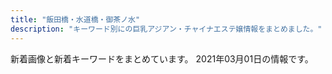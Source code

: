 ```yaml
---
title: "飯田橋・水道橋・御茶ノ水"
description: "キーワード別にの巨乳アジアン・チャイナエステ嬢情報をまとめました。"
---
```


新着画像と新着キーワードをまとめています。
2021年03月01日の情報です。

<DmmAffiliateIns />
<KeywordTable
  shops={
    [
    {
        "url": "http://rioplioop.xyz/",
        "name": "\u307f\u3055\u304d",
        "img_links": [
            "http://rioplioop.xyz/uploads/200710/1-200G01PS2Q3.jpg",
            "http://rioplioop.xyz/uploads/200601/1-200601142R2G3.jpg",
            "http://rioplioop.xyz/uploads/200601/1-200601142913462.jpg",
            "http://rioplioop.xyz/uploads/200601/1-200601142F5435.jpg",
            "http://rioplioop.xyz/uploads/200601/1-200601142U5L7.jpg",
            "http://rioplioop.xyz/picture/foot01.jpg",
            "http://rioplioop.xyz/uploads/200720/1-200H0125S1U2.jpg",
            "http://rioplioop.xyz/uploads/200601/1-200601142S1947.jpg",
            "http://rioplioop.xyz/uploads/200601/1-200601142639540.jpg",
            "http://rioplioop.xyz/uploads/200601/1-200601142P4643.jpg",
            "http://rioplioop.xyz/uploads/200709/1-200FZ94240538.jpg",
            "http://rioplioop.xyz/uploads/201215/1-20121514062YE.jpg",
            "http://rioplioop.xyz/picture/m-head01.jpg",
            "http://rioplioop.xyz/uploads/201207/1-20120G62S9A5.jpg",
            "http://rioplioop.xyz/uploads/200625/1-200625140331O1.jpg",
            "http://rioplioop.xyz/picture/call.png",
            "http://rioplioop.xyz/uploads/201215/1-201215140614E6.jpg",
            "http://rioplioop.xyz/uploads/200619/1-20061912514T35.jpg",
            "http://rioplioop.xyz/uploads/200601/1-200601142629454.jpg",
            "http://rioplioop.xyz/uploads/200720/1-200H0125T94A.jpg",
            "http://rioplioop.xyz/uploads/200619/1-200619125204158.jpg",
            "http://rioplioop.xyz/uploads/200601/1-200601142G5438.jpg",
            "http://rioplioop.xyz/uploads/210212/1-2102121F223O1.jpg",
            "http://rioplioop.xyz/uploads/210122/1-2101221A121555.jpg",
            "http://rioplioop.xyz/uploads/210212/1-2102121F2031b.jpg",
            "http://rioplioop.xyz/uploads/210107/1-21010G41433150.jpg",
            "http://rioplioop.xyz/uploads/200709/1-200FZ94225252.jpg",
            "http://rioplioop.xyz/uploads/210107/1-21010G41345N3.jpg",
            "http://rioplioop.xyz/uploads/200601/1-200601142921510.jpg",
            "http://rioplioop.xyz/uploads/200625/1-200625140422133.jpg",
            "http://rioplioop.xyz/uploads/200601/1-200601142TY37.jpg",
            "http://rioplioop.xyz/picture/m-top004.jpg",
            "http://rioplioop.xyz/uploads/210122/1-2101221A05a06.jpg",
            "http://rioplioop.xyz/picture/m-top003.jpg",
            "http://rioplioop.xyz/picture/cam-01.jpg",
            "http://rioplioop.xyz/uploads/200601/1-200601142K43F.jpg"
        ],
        "keywords": {
            "D": 3,
            "85": 1,
            "F": 11,
            "84": 2,
            "94": 11,
            "C": 2
        },
        "station": "JR\u6c34\u9053\u6a4b\u99c5\u6771\u53e3"
    },
    {
        "url": "http://aromalucky.xyz/",
        "img_links": [
            "http://aromalucky.xyz/wp-content/uploads/2019/05/01_02.png",
            "https://i2.wp.com/aromalucky.xyz/wp-content/uploads/2017/12/02.jpg",
            "https://i1.wp.com/aromalucky.xyz/wp-content/uploads/2019/05/16.jpg",
            "https://i0.wp.com/aromalucky.xyz/wp-content/uploads/2019/04/13.jpg",
            "https://i0.wp.com/aromalucky.xyz/wp-content/uploads/2019/05/02.png",
            "https://i2.wp.com/aromalucky.xyz/wp-content/uploads/2017/12/08.jpg",
            "https://i2.wp.com/aromalucky.xyz/wp-content/uploads/2019/04/12.jpg",
            "https://i0.wp.com/aromalucky.xyz/wp-content/uploads/2017/12/05-1.jpg",
            "https://i0.wp.com/aromalucky.xyz/wp-content/uploads/2019/05/15.jpg",
            "https://i2.wp.com/aromalucky.xyz/wp-content/uploads/2019/04/14.jpg",
            "https://i1.wp.com/aromalucky.xyz/wp-content/uploads/2019/10/20.jpg",
            "https://i2.wp.com/aromalucky.xyz/wp-content/uploads/2019/05/03.png",
            "https://i1.wp.com/aromalucky.xyz/wp-content/uploads/2017/12/04-1.jpg",
            "https://i2.wp.com/aromalucky.xyz/wp-content/uploads/2020/09/21.jpg",
            "https://i2.wp.com/aromalucky.xyz/wp-content/uploads/2017/12/03-1.jpg"
        ],
        "keywords": {},
        "name": "\u30a2\u30ed\u30de\u30e9\u30c3\u30ad\u30fc",
        "station": "\u5c0f\u5ddd\u753a\u99c5B4"
    },
    {
        "station": "JR\u6c34\u9053\u6a4b\u99c5\u897f\u53e3",
        "img_links": [
            "https://suidobashi-mensesthe.com/images/main1.jpg",
            "https://suidobashi-mensesthe.com/room/1-s.jpg",
            "https://suidobashi-mensesthe.com/room/5-s.jpg",
            "https://suidobashi-mensesthe.com/button/staff.png",
            "https://suidobashi-mensesthe.com/images/flower.png",
            "https://suidobashi-mensesthe.com/images/qrcode.png",
            "https://suidobashi-mensesthe.com/staff/midori-l1.jpg",
            "https://suidobashi-mensesthe.com/staff/yui-l1.jpg",
            "https://suidobashi-mensesthe.com/images/footer-r.png",
            "https://suidobashi-mensesthe.com/staff/2.jpg",
            "https://suidobashi-mensesthe.com/room/5-l.jpg",
            "https://suidobashi-mensesthe.com/room/1-l.jpg",
            "https://suidobashi-mensesthe.com/room/2-l.jpg",
            "https://suidobashi-mensesthe.com/staff/yui-l2.jpg",
            "https://suidobashi-mensesthe.com/room/2-s.jpg",
            "https://suidobashi-mensesthe.com/staff/yui-s2.jpg",
            "https://suidobashi-mensesthe.com/room/4-l.jpg",
            "https://suidobashi-mensesthe.com/staff/1.jpg",
            "https://suidobashi-mensesthe.com/staff/yui-l3.jpg",
            "https://suidobashi-mensesthe.com/room/esthe2.jpg",
            "https://suidobashi-mensesthe.com/icon/line.png",
            "https://suidobashi-mensesthe.com/images/clear.png",
            "https://suidobashi-mensesthe.com/images/header3.png",
            "https://suidobashi-mensesthe.com/room/6-l.jpg",
            "https://suidobashi-mensesthe.com/staff/midori-s1.jpg",
            "https://suidobashi-mensesthe.com/icon/google_plus.png",
            "https://suidobashi-mensesthe.com/room/3-s.jpg",
            "https://suidobashi-mensesthe.com/room/esthe3.jpg",
            "https://suidobashi-mensesthe.com/staff/midori-s3.jpg",
            "https://suidobashi-mensesthe.com/icon/facebook.png",
            "https://suidobashi-mensesthe.com/staff/midori-s2.jpg",
            "https://suidobashi-mensesthe.com/button/blog.png",
            "https://suidobashi-mensesthe.com/staff/midori-l3.jpg",
            "https://suidobashi-mensesthe.com/staff/5.jpg",
            "https://suidobashi-mensesthe.com/images/covit19.jpg",
            "https://suidobashi-mensesthe.com/icon/twitter.png",
            "https://suidobashi-mensesthe.com/staff/yui-s3.jpg",
            "https://suidobashi-mensesthe.com/room/4-s.jpg",
            "https://suidobashi-mensesthe.com/staff/3.jpg",
            "https://suidobashi-mensesthe.com/staff/0.jpg",
            "https://suidobashi-mensesthe.com/images/prin-video2.jpg",
            "https://suidobashi-mensesthe.com/staff/4.jpg",
            "https://suidobashi-mensesthe.com/staff/6.jpg",
            "https://suidobashi-mensesthe.com/staff/yui-s1.jpg",
            "https://suidobashi-mensesthe.com/staff/midori-l2.jpg",
            "https://suidobashi-mensesthe.com/button/home.png",
            "https://suidobashi-mensesthe.com/room/6-s.jpg",
            "https://suidobashi-mensesthe.com/images/footer-l.png",
            "https://suidobashi-mensesthe.com/room/3-l.jpg",
            "https://suidobashi-mensesthe.com/room/esthe1.jpg",
            "https://suidobashi-mensesthe.com/images/main-sp.jpg"
        ],
        "name": "\u30d7\u30ea\u30f3",
        "url": "https://suidobashi-mensesthe.com/",
        "keywords": {}
    },
    {
        "keywords": {},
        "station": "\u725b\u8fbc\u795e\u697d\u5742\u99c5A2\u51fa\u53e3",
        "url": "https://raku-relax.tokyo/",
        "img_links": [],
        "name": "\u697d\u697d"
    },
    {
        "url": "http://venus.tyo.cm/",
        "name": "\u30d3\u30fc\u30ca\u30b9",
        "keywords": {
            "88": 4,
            "D": 18,
            "84": 4,
            "83": 4,
            "89": 6,
            "85": 6,
            "F": 6
        },
        "station": "JR\u6c34\u9053\u6a4b\u99c5\u6771\u53e3",
        "img_links": [
            "http://venus.tyo.cm/images/mainimg.jpg",
            "http://venus.tyo.cm/images/room5.jpg",
            "http://venus.tyo.cm/photos/sites/40/2020/08/2020083109075685.jpeg",
            "http://venus.tyo.cm/photos/sites/40/2020/09/2020090907201289.jpeg",
            "http://venus.tyo.cm/photos/sites/40/2020/08/2020083109075781.jpeg",
            "http://venus.tyo.cm/photos/sites/40/2020/09/2020090907201348.jpeg",
            "http://venus.tyo.cm/photos/sites/40/2020/08/2020083109075848.jpeg",
            "http://venus.tyo.cm/photos/sites/40/2020/08/2020083109075883.jpeg",
            "http://venus.tyo.cm/photos/sites/40/2020/08/2020083109075912.jpeg",
            "http://venus.tyo.cm/images/room3.jpg",
            "http://venus.tyo.cm/photos/sites/40/2020/08/2020083109075581.jpeg",
            "http://venus.tyo.cm/images/room6.jpg",
            "http://venus.tyo.cm/images/room1.jpg",
            "http://venus.tyo.cm/images/room2.jpg",
            "http://venus.tyo.cm/photos/sites/40/2020/08/2020083109075784.jpeg",
            "http://venus.tyo.cm/images/top.png",
            "http://venus.tyo.cm/images/room4.jpg",
            "http://venus.tyo.cm/photos/sites/40/2020/10/202010021052282.jpeg",
            "http://venus.tyo.cm/images/spmainimg.jpg",
            "http://venus.tyo.cm/images/pagetop.png"
        ]
    },
    {
        "station": "JR\u6c34\u9053\u6a4b\u99c5\u897f\u53e3",
        "name": "Lime",
        "url": "http://sln-relax.com/",
        "img_links": [
            "http://sln-relax.com/img/ttl_staff.png",
            "http://sln-relax.com/pic/topimg3.jpg",
            "http://sln-relax.com/img/ttl_tnew.jpg",
            "http://sln-relax.com/img/ttl_rec.jpg",
            "http://sln-relax.com/scdl/staff/10081.jpg",
            "http://sln-relax.com/scdl/staff/10071.jpg",
            "http://sln-relax.com/scdl/staff/10031.jpg",
            "http://sln-relax.com/img/ttl_mobile.jpg",
            "http://sln-relax.com/scdl/staff/10051.jpg",
            "http://sln-relax.com/i/files/girl02.jpg",
            "http://sln-relax.com/i/files/homeimg.jpg",
            "http://sln-relax.com/pic/topimg2.jpg",
            "http://sln-relax.com/img/att.jpg",
            "http://sln-relax.com/i/files/girl01.jpg",
            "http://sln-relax.com/img/ttl_concept.jpg",
            "http://sln-relax.com/scdl/staff/10061.jpg",
            "http://sln-relax.com/scdl/staff/10011.jpg",
            "http://sln-relax.com/pic/head.png",
            "http://sln-relax.com/pic/topimg1.jpg",
            "http://sln-relax.com/scdl/staff/10041.jpg",
            "http://sln-relax.com/scdl/staff/10021.jpg"
        ],
        "keywords": {
            "C": 17
        }
    },
    {
        "img_links": [
            "http://jinbocho.xyz/images/top2.jpg",
            "http://jinbocho.xyz/images/mobile.png",
            "http://jinbocho.xyz/images/g9.jpg",
            "http://jinbocho.xyz/images/g8.jpg",
            "http://jinbocho.xyz/images/g1.jpg",
            "http://jinbocho.xyz/images/g2.jpg",
            "http://jinbocho.xyz/images/a1.jpg",
            "http://jinbocho.xyz/images/r5.jpg",
            "http://jinbocho.xyz/images/a2.jpg",
            "http://jinbocho.xyz/images/r4.jpg",
            "http://jinbocho.xyz/images/mika.jpg",
            "http://jinbocho.xyz/images/left3.png",
            "http://jinbocho.xyz/images/s_staff.png",
            "http://jinbocho.xyz/images/a4.jpg",
            "http://jinbocho.xyz/images/haru.jpg",
            "http://jinbocho.xyz/images/miki.jpg",
            "http://jinbocho.xyz/images/top1.jpg",
            "http://jinbocho.xyz/images/new-tit.png",
            "http://jinbocho.xyz/images/r2.jpg",
            "http://jinbocho.xyz/images/face.png",
            "http://jinbocho.xyz/images/yuki.jpg",
            "http://jinbocho.xyz/images/g0.jpg",
            "http://jinbocho.xyz/images/g7.jpg",
            "http://jinbocho.xyz/images/a5.jpg",
            "http://jinbocho.xyz/images/zi.png",
            "http://jinbocho.xyz/images/r6.jpg",
            "http://jinbocho.xyz/images/r1.jpg",
            "http://jinbocho.xyz/images/gb01.png",
            "http://jinbocho.xyz/images/g10.jpg",
            "http://jinbocho.xyz/images/new-tit3.png",
            "http://jinbocho.xyz/images/r3.jpg",
            "http://jinbocho.xyz/images/a3.jpg"
        ],
        "url": "http://jinbocho.xyz/",
        "station": "\u795e\u4fdd\u753a\u99c5A5\u51fa\u53e3",
        "name": "\u306f\u306a\u3073",
        "keywords": {}
    },
    {
        "img_links": [
            "http://yu.xyz.mn/photos/sites/91/2019/12/2019122702252767.jpg",
            "http://yu.xyz.mn/images/mobile.jpg",
            "http://yu.xyz.mn/images/ac1.jpg",
            "http://yu.xyz.mn/images/ac5.jpg",
            "http://yu.xyz.mn/images/ac6.jpg",
            "http://yu.xyz.mn/images/ac2.jpg",
            "http://yu.xyz.mn/images/ac4.jpg",
            "http://yu.xyz.mn/images/room3.jpg",
            "http://yu.xyz.mn/photos/sites/91/2020/04/2020040807282190.jpg",
            "http://yu.xyz.mn/images/room4.jpg",
            "http://yu.xyz.mn/images/ac3.jpg",
            "http://yu.xyz.mn/photos/sites/91/2019/12/2019122901424384.jpg",
            "http://yu.xyz.mn/photos/sites/91/2021/01/2021012205451889.jpg",
            "http://yu.xyz.mn/photos/sites/91/2019/12/2019122702252691.jpg",
            "http://yu.xyz.mn/images/s_news.jpg",
            "http://yu.xyz.mn/images/room1.jpg",
            "http://yu.xyz.mn/images/room2.jpg",
            "http://yu.xyz.mn/images/top.jpg",
            "http://yu.xyz.mn/photos/sites/91/2020/02/2020022305370017.jpg",
            "http://yu.xyz.mn/images/s_staff.jpg",
            "http://yu.xyz.mn/images/s_shedule.jpg"
        ],
        "name": "\u60a0 \u3086\u3046",
        "keywords": {
            "D": 35,
            "C": 20,
            "87": 7,
            "86": 7,
            "84": 7,
            "85": 21
        },
        "station": "JR\u6c34\u9053\u6a4b\u99c5\u897f\u53e3",
        "url": "http://yu.xyz.mn/"
    },
    {
        "img_links": [
            "http://rapisu.tokyo/images/zi_staff.png",
            "http://rapisu.tokyo/images/meihui.jpg",
            "http://rapisu.tokyo/images/r3.jpg",
            "http://rapisu.tokyo/images/mika.jpg",
            "http://rapisu.tokyo/images/flash.jpg",
            "http://rapisu.tokyo/images/r1.jpg",
            "http://rapisu.tokyo/images/tiao.png",
            "http://rapisu.tokyo/images/flash1.jpg",
            "http://rapisu.tokyo/images/end.png",
            "http://rapisu.tokyo/images/r2.jpg",
            "http://rapisu.tokyo/images/top.png",
            "http://rapisu.tokyo/images/mobile.png",
            "http://rapisu.tokyo/images/g0.jpg"
        ],
        "name": "\u30e9\u30d4\u30b9",
        "station": "\u795e\u4fdd\u753a\u99c5A7\u51fa\u53e3",
        "keywords": {
            "C": 7
        },
        "url": "http://rapisu.tokyo/"
    },
    {
        "keywords": {},
        "station": "\u5c0f\u5ddd\u753a\u99c5B5\u51fa\u53e3",
        "url": "https://izumi-esthe.tokyo/",
        "img_links": [],
        "name": "\u7652\u3057\u306e\u6cc9"
    },
    {
        "url": "https://kira.uouono.com/",
        "keywords": {},
        "name": "\u30ad\u30e9\u30e9",
        "img_links": [],
        "station": "\u795e\u4fdd\u753a\u99c5A1\u51fa\u53e3"
    }
]
}
/>
<DmmAffiliateScript />
